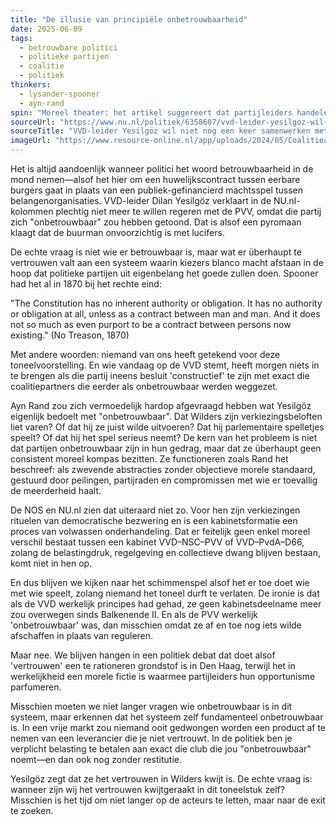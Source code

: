 ```yaml
---
title: "De illusie van principiële onbetrouwbaarheid"
date: 2025-06-09
tags:
  - betrouwbare politici
  - politieke partijen
  - coalitie
  - politiek
thinkers:
  - lysander-spooner
  - ayn-rand
spin: "Moreel theater: het artikel suggereert dat partijleiders handelen uit principe en betrouwbaarheid, terwijl het feitelijke machtsstreven en de structurele onvrijheid van het systeem buiten beeld blijven."
sourceUrl: "https://www.nu.nl/politiek/6358607/vvd-leider-yesilgoz-wil-niet-nog-een-keer-samenwerken-met-onbetrouwbare-pvv.html"
sourceTitle: "VVD-leider Yesilgöz wil niet nog een keer samenwerken met 'onbetrouwbare' PVV"
imageUrl: "https://www.resource-online.nl/app/uploads/2024/05/Coalitieakkoord-ANP-498613155-scaled.jpg"
---
```


Het is altijd aandoenlijk wanneer politici het woord betrouwbaarheid in de mond nemen—alsof het hier om een huwelijkscontract tussen eerbare burgers gaat in plaats van een publiek-gefinancierd machtsspel tussen belangenorganisaties. VVD-leider Dilan Yesilgöz verklaart in de NU.nl-kolommen plechtig niet meer te willen regeren met de PVV, omdat die partij zich "onbetrouwbaar" zou hebben getoond. Dat is alsof een pyromaan klaagt dat de buurman onvoorzichtig is met lucifers.

De echte vraag is niet wie er betrouwbaar is, maar wat er überhaupt te vertrouwen valt aan een systeem waarin kiezers blanco macht afstaan in de hoop dat politieke partijen uit eigenbelang het goede zullen doen. Spooner had het al in 1870 bij het rechte eind:

"The Constitution has no inherent authority or obligation. It has no authority or obligation at all, unless as a contract between man and man. And it does not so much as even purport to be a contract between persons now existing." (No Treason, 1870)

Met andere woorden: niemand van ons heeft getekend voor deze toneelvoorstelling. En wie vandaag op de VVD stemt, heeft morgen niets in te brengen als die partij ineens besluit 'constructief' te zijn met exact die coalitiepartners die eerder als onbetrouwbaar werden weggezet.

Ayn Rand zou zich vermoedelijk hardop afgevraagd hebben wat Yesilgöz eigenlijk bedoelt met "onbetrouwbaar". Dat Wilders zijn verkiezingsbeloften liet varen? Of dat hij ze juist wilde uitvoeren? Dat hij parlementaire spelletjes speelt? Of dat hij het spel serieus neemt? De kern van het probleem is niet dat partijen onbetrouwbaar zijn in hun gedrag, maar dat ze überhaupt geen consistent moreel kompas bezitten. Ze functioneren zoals Rand het beschreef: als zwevende abstracties zonder objectieve morele standaard, gestuurd door peilingen, partijraden en compromissen met wie er toevallig de meerderheid haalt.

De NOS en NU.nl zien dat uiteraard niet zo. Voor hen zijn verkiezingen rituelen van democratische bezwering en is een kabinetsformatie een proces van volwassen onderhandeling. Dat er feitelijk geen enkel moreel verschil bestaat tussen een kabinet VVD–NSC–PVV of VVD–PvdA–D66, zolang de belastingdruk, regelgeving en collectieve dwang blijven bestaan, komt niet in hen op.

En dus blijven we kijken naar het schimmenspel alsof het er toe doet wie met wie speelt, zolang niemand het toneel durft te verlaten. De ironie is dat als de VVD werkelijk principes had gehad, ze geen kabinetsdeelname meer zou overwegen sinds Balkenende II. En als de PVV werkelijk 'onbetrouwbaar' was, dan misschien omdat ze af en toe nog iets wilde afschaffen in plaats van reguleren.

Maar nee. We blijven hangen in een politiek debat dat doet alsof 'vertrouwen' een te rationeren grondstof is in Den Haag, terwijl het in werkelijkheid een morele fictie is waarmee partijleiders hun opportunisme parfumeren.

Misschien moeten we niet langer vragen wie onbetrouwbaar is in dit systeem, maar erkennen dat het systeem zelf fundamenteel onbetrouwbaar is. In een vrije markt zou niemand ooit gedwongen worden een product af te nemen van een leverancier die je niet vertrouwt. In de politiek ben je verplicht belasting te betalen aan exact die club die jou "onbetrouwbaar" noemt—en dan ook nog zonder restitutie.

Yesilgöz zegt dat ze het vertrouwen in Wilders kwijt is. De echte vraag is: wanneer zijn wij het vertrouwen kwijtgeraakt in dit toneelstuk zelf? Misschien is het tijd om niet langer op de acteurs te letten, maar naar de exit te zoeken. 